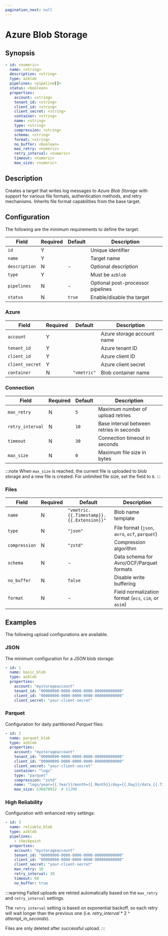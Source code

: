 ```yaml
---
pagination_next: null
---
```


# Azure Blob Storage

## Synopsis

```yaml
- id: <numeric>
  name: <string>
  description: <string>
  type: azblob
  pipelines: <pipeline[]>
  status: <boolean>
  properties:
    account: <string>
    tenant_id: <string>
    client_id: <string>
    client_secret: <string>
    container: <string>
    name: <string>
    type: <string>
    compression: <string>
    schema: <string>
    format: <string>
    no_buffer: <boolean>
    max_retry: <numeric>
    retry_interval: <numeric>
    timeout: <numeric>
    max_size: <numeric>
```

## Description

Creates a target that writes log messages to _Azure Blob Storage_ with support for various file formats, authentication methods, and retry mechanisms. Inherits file format capabilities from the base target.

## Configuration

The following are the minimum requirements to define the target.

|Field|Required|Default|Description|
|---|---|---|---|
|`id`|Y||Unique identifier|
|`name`|Y||Target name|
|`description`|N|-|Optional description|
|`type`|Y||Must be `azblob`|
|`pipelines`|N|-|Optional post-processor pipelines|
|`status`|N|`true`|Enable/disable the target|

### Azure

|Field|Required|Default|Description|
|---|---|---|---|
|`account`|Y||Azure storage account name|
|`tenant_id`|Y||Azure tenant ID|
|`client_id`|Y||Azure client ID|
|`client_secret`|Y||Azure client secret|
|`container`|N|`"vmetric"`|Blob container name|

### Connection

|Field|Required|Default|Description|
|---|---|---|---|
|`max_retry`|N|`5`|Maximum number of upload retries|
|`retry_interval`|N|`10`|Base interval between retries in seconds|
|`timeout`|N|`30`|Connection timeout in seconds|
|`max_size`|N|`0`|Maximum file size in bytes|

:::note
When `max_size` is reached, the current file is uploaded to blob storage and a new file is created. For unlimited file size, set the field to `0`.
:::

### Files

|Field|Required|Default|Description|
|---|---|---|---|
|`name`|N|`"vmetric.{{.Timestamp}}.{{.Extension}}"`|Blob name template|
|`type`|N|`"json"`|File format (`json`, `avro`, `ocf`, `parquet`)|
|`compression`|N|`"zstd"`|Compression algorithm|
|`schema`|N|-|Data schema for Avro/OCF/Parquet formats|
|`no_buffer`|N|`false`|Disable write buffering|
|`format`|N|-|Field normalization format (`ecs`, `cim`, or `asim`)|

## Examples

The following upload configurations are available.

### JSON

The minimum configuration for a _JSON_ blob storage:

```yaml
- id: 1
  name: basic_blob
  type: azblob
  properties:
    account: "mystorageaccount"
    tenant_id: "00000000-0000-0000-0000-000000000000"
    client_id: "00000000-0000-0000-0000-000000000000"
    client_secret: "your-client-secret"
```

### Parquet

Configuration for daily partitioned _Parquet_ files:

```yaml
- id: 2
  name: parquet_blob
  type: azblob
  properties:
    account: "mystorageaccount"
    tenant_id: "00000000-0000-0000-0000-000000000000"
    client_id: "00000000-0000-0000-0000-000000000000"
    client_secret: "your-client-secret"
    container: "logs"
    type: "parquet"
    compression: "zstd"
    name: "logs/year={{.Year}}/month={{.Month}}/day={{.Day}}/data_{{.Timestamp}}.parquet"
    max_size: 536870912  # 512MB
```

### High Reliability

Configuration with enhanced retry settings:

```yaml
- id: 3
  name: reliable_blob
  type: azblob
  pipelines:
    - checkpoint
  properties:
    account: "mystorageaccount"
    tenant_id: "00000000-0000-0000-0000-000000000000"
    client_id: "00000000-0000-0000-0000-000000000000"
    client_secret: "your-client-secret"
    max_retry: 10
    retry_interval: 30
    timeout: 60
    no_buffer: true
```

:::warning
Failed uploads are retried automatically based on the `max_retry` and `retry_interval` settings.

The `retry interval` setting is based on exponential backoff, so each retry will wait longer than the previous one (i.e. _retry_interval_ * 2 ^ _attempt_in_seconds_).

Files are only deleted after successful upload.
:::
